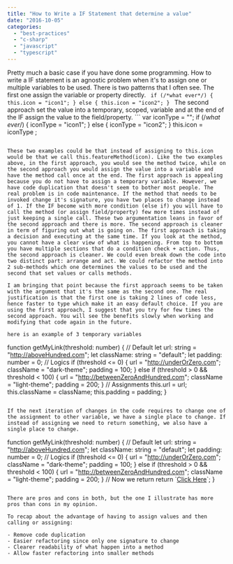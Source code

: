 ```yaml
---
title: "How to Write a IF Statement that determine a value"
date: "2016-10-05"
categories: 
  - "best-practices"
  - "c-sharp"
  - "javascript"
  - "typescript"
---
```


Pretty much a basic case if you have done some programming. How to write a IF statement is an agnostic problem when it's to assign one or multiple variables to be used. There is two patterns that I often see. The first one assign the variable or property directly. ``` 
 if (/*what ever*/) { this.icon = "icon1"; } else { this.icon = "icon2"; } 
```  The second approach set the value into a temporary, scoped, variable and at the end of the IF assign the value to the field/property. ``` 
 var iconType = ""; if (/*what ever*/) { iconType = "icon1"; } else { iconType = "icon2"; } this.icon = iconType ; 
``` 

These two examples could be that instead of assigning to this.icon would be that we call this.featureMethod(icon). Like the two examples above, in the first approach, you would see the method twice, while on the second approach you would assign the value into a variable and have the method call once at the end. The first approach is appealing because you do not have to assign a temporary variable. However, we have code duplication that doesn't seem to bother most people. The real problem is in code maintenance. If the method that needs to be invoked change it's signature, you have two places to change instead of 1. If the IF become with more condition (else if) you will have to call the method (or assign field/property) few more times instead of just keeping a single call. These two argumentation leans in favor of the second approach and there is more. The second approach is cleaner in term of figuring out what is going on. The first approach is taking a decision and executing at the same time. If you look at the method, you cannot have a clear view of what is happening. From top to bottom you have multiple sections that do a condition check + action. Thus, the second approach is cleaner. We could even break down the code into two distinct part: arrange and act. We could refactor the method into 2 sub-methods which one determines the values to be used and the second that set values or calls methods.

I am bringing that point because the first approach seems to be taken with the argument that it's the same as the second one. The real justification is that the first one is taking 2 lines of code less, hence faster to type which make it an easy default choice. If you are using the first approach, I suggest that you try for few times the second approach. You will see the benefits slowly when working and modifying that code again in the future.

here is an example of 3 temporary variables

``` 
 function getMyLink(threshold: number) { // Default let url: string = "http://aboveHundred.com"; let className: string = "default"; let padding: number = 0; // Logics if (threshold <= 0) { url = "http://underOrZero.com"; className = "dark-theme"; padding = 100; } else if (threshold > 0 && threshold < 100) { url = "http://betweenZeroAndHundred.com"; className = "light-theme"; padding = 200; } // Assignments this.url = url; this.className = className; this.padding = padding; } 
``` 

If the next iteration of changes in the code requires to change one of the assignment to other variable, we have a single place to change. If instead of assigning we need to return something, we also have a single place to change.

``` 
 function getMyLink(threshold: number) { // Default let url: string = "http://aboveHundred.com"; let className: string = "default"; let padding: number = 0; // Logics if (threshold <= 0) { url = "http://underOrZero.com"; className = "dark-theme"; padding = 100; } else if (threshold > 0 && threshold < 100) { url = "http://betweenZeroAndHundred.com"; className = "light-theme"; padding = 200; } // Now we return return \`<a href="${url}" class="${className}" style="padding:${padding}">Click Here</a>\`; } 
```  In term of flexibility, you may have to define these variables but the code is structured to be well resistant to future changes. Also, when a function requires a lot of assignation, it is often a case that the method will be long. It means that it's even harder to have an idea of what is going on if assignations are done all over the function. I strongly believe that while assigning a long list of variables can be cumbersome that assigning them directly to several places reduce the readability and introduce more error (like forgetting one assignment in a specific case which keep an old assignment).

There are pros and cons in both, but the one I illustrate has more pros than cons in my opinion.

To recap about the advantage of having to assign values and then calling or assigning:

- Remove code duplication
- Easier refactoring since only one signature to change
- Clearer readability of what happen into a method
- Allow faster refactoring into smaller methods
